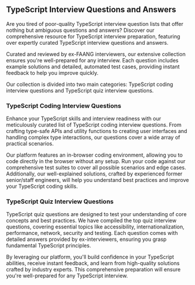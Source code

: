 ## TypeScript Interview Questions and Answers

Are you tired of poor-quality TypeScript interview question lists that offer nothing but ambiguous questions and answers? Discover our comprehensive resource for TypeScript interview preparation, featuring over <QuestionsCount /> expertly curated TypeScript interview questions and answers.

Curated and reviewed by ex-FAANG interviewers, our extensive collection ensures you're well-prepared for any interview. Each question includes example solutions and detailed, automated test cases, providing instant feedback to help you improve quickly.

Our collection is divided into two main categories: TypeScript coding interview questions and TypeScript quiz interview questions.

### TypeScript Coding Interview Questions

Enhance your TypeScript skills and interview readiness with our meticulously curated list of TypeScript coding interview questions. From crafting type-safe APIs and utility functions to creating user interfaces and handling complex type interactions, our questions cover a wide array of practical scenarios.

Our platform features an in-browser coding environment, allowing you to code directly in the browser without any setup. Run your code against our comprehensive test suites to cover all possible scenarios and edge cases. Additionally, our well-explained solutions, crafted by experienced former senior/staff engineers, will help you understand best practices and improve your TypeScript coding skills.

### TypeScript Quiz Interview Questions

TypeScript quiz questions are designed to test your understanding of core concepts and best practices. We have compiled the top quiz interview questions, covering essential topics like accessibility, internationalization, performance, network, security and testing. Each question comes with detailed answers provided by ex-interviewers, ensuring you grasp fundamental TypeScript principles.

By leveraging our platform, you'll build confidence in your TypeScript abilities, receive instant feedback, and learn from high-quality solutions crafted by industry experts. This comprehensive preparation will ensure you're well-prepared for any TypeScript interview.
